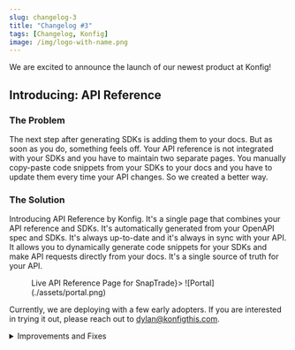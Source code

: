 ```yaml
---
slug: changelog-3
title: "Changelog #3"
tags: [Changelog, Konfig]
image: /img/logo-with-name.png
---
```


We are excited to announce the launch of our newest product at Konfig!

## Introducing: API Reference <Flame/>

### The Problem

The next step after generating SDKs is adding them to your docs. But as soon as
you do, something feels off. Your API reference is not integrated with your SDKs
and you have to maintain two separate pages. You manually copy-paste code
snippets from your SDKs to your docs and you have to update them every time your
API changes. So we created a better way.

### The Solution

Introducing API Reference by Konfig. It's a single page that combines your API
reference and SDKs. It's automatically generated from your OpenAPI spec and
SDKs. It's always up-to-date and it's always in sync with your API. It allows
you to dynamically generate code snippets for your SDKs and make API requests
directly from your docs. It's a single source of truth for your API.

<Figure caption={<a href="https://demo.konfigthis.com/passiv/snaptrade-sdks/reference/API%20Status/ApiStatus_check">Live API Reference Page for SnapTrade</a>}>
![Portal](./assets/portal.png)
</Figure>

Currently, we are deploying with a few early adopters. If you are
interested in trying it out, please reach out to dylan@konfigthis.com.

<details>
<summary>Improvements and Fixes</summary>
- Allow for configuration of a specific operation in SDK README.md files
- Remove quotes from strings when copying in demo portal
- Added "konfig versions" command to CLI to query currently published SDKs
- Add a one-time deprecation warning for deprecated operations in Python SDK
</details>
